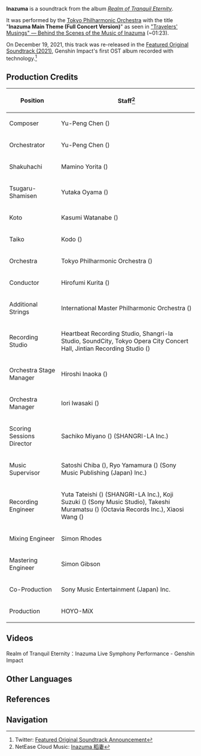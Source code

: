 {{About|the soundtrack|the nation|Inazuma|the city|Inazuma City}}
{{Soundtrack Infobox
|title          = Inazuma
|image          = Realm of Tranquil Eternity.png
|album          = Realm of Tranquil Eternity
|disc           = 1
|number         = 01
|featured       =
|featured2      =
|featured3      =
|featured_disc  =
|featured_disc2 =
|featured_disc3 =
|youtube_id     = 1xMRU4D9ODc
|youtube_time   = 0
|spotify_id     = 7zcmY86LJ8OX4T6ehMX51z
|played_in      = Inazuma City; Concert Version
|during         = [[Inazuma City]] (full concert arrangement)
|domain         =
|previous       = 
|next           = Fall of Maples
}}
{{Description|The fireworks of a floating world, the blights and glories of tranquil eternity.|[https://hoyolab.com/article/9078416 Melody of Dreamlike Wanderings]}}
'''Inazuma''' is a soundtrack from the album ''[[Realm of Tranquil Eternity]]''.

It was performed by the [https://www.tpo.or.jp/en/ Tokyo Philharmonic Orchestra] with the title "'''Inazuma Main Theme (Full Concert Version)'''" as seen in [https://youtu.be/avmFhel0ky "Travelers' Musings" &mdash; Behind the Scenes of the Music of Inazuma] (~01:23).

On December 19, 2021, this track was re-released in the [[Featured Original Soundtrack (2021)]], Genshin Impact's first OST album recorded with {{w|Dolby Atmos}} technology.<ref>Twitter: [https://twitter.com/genshinimpact/status/1472423184171343872 Featured Original Soundtrack Announcement]</ref>

==Production Credits==
{| class="wikitable" style="text-align:left; height:0.5em"
! Position
! Staff<ref>NetEase Cloud Music: [https://music.163.com/#/song?id=1879098378 Inazuma 稻妻]</ref>
|-
! Composer
| Yu-Peng Chen ({{zh|陈致逸}})
|-
! Orchestrator
| Yu-Peng Chen ({{zh|陈致逸}})
|-
! Shakuhachi
| Mamino Yorita ({{ja|寄田 真見乃}})
|-
! Tsugaru-Shamisen
| Yutaka Oyama ({{ja|小山 豊}})
|-
! Koto
| Kasumi Watanabe ({{ja|渡邊 香澄}})
|-
! Taiko
| Kodo ({{ja|太鼓芸能集団鼓童}})
|-
! Orchestra
| Tokyo Philharmonic Orchestra ({{ja|東京フィルハーモニー交響楽団}})
|-
! Conductor
| Hirofumi Kurita ({{ja|栗田 博文}})
|-
! Additional Strings
| International Master Philharmonic Orchestra ({{zh|国际首席爱乐乐团}})
|-
! Recording Studio
| Heartbeat Recording Studio, Shangri-la Studio, SoundCity, Tokyo Opera City Concert Hall, Jintian Recording Studio ({{zh|金田录音棚}})
|-
! Orchestra Stage Manager
| Hiroshi Inaoka ({{ja|稲岡 宏司}})
|-
! Orchestra Manager
| Iori Iwasaki ({{ja|岩崎 井織}})
|-
! Scoring Sessions Director
| Sachiko Miyano ({{ja|宮野 幸子}}) (SHANGRI-LA Inc.)
|-
! Music Supervisor
| Satoshi Chiba ({{ja|千葉 智史}}), Ryo Yamamura ({{ja|山村 涼}}) (Sony Music Publishing (Japan) Inc.)
|-
! Recording Engineer
| Yuta Tateishi ({{ja|立石 佑太}}) (SHANGRI-LA Inc.), Koji Suzuki ({{ja|鈴木 浩二}}) (Sony Music Studio), Takeshi Muramatsu ({{ja|村松 健}}) (Octavia Records Inc.), Xiaosi Wang ({{zh|王小四}})
|-
! Mixing Engineer
| Simon Rhodes
|-
! Mastering Engineer
| Simon Gibson
|-
! Co-Production
| Sony Music Entertainment (Japan) Inc.
|-
! Production
| HOYO-MiX
|}

==Videos==
<gallery>
Realm of Tranquil Eternity：Inazuma Live Symphony Performance - Genshin Impact
</gallery>

==Other Languages==
{{Other Languages
|en      = Inazuma
|zhs     = 稻妻
|zhs_rm  = Dàoqī
|zht     = 稻妻
|zht_rm  = Dàoqī
|ja      = 稲妻
|ja_rm   = Inazuma
|ko      = Inazuma
|tr      = 
|it      = 
}}

==References==
{{Reflist}}

==Navigation==
{{Soundtrack Navbox|Realm of Tranquil Eternity}}